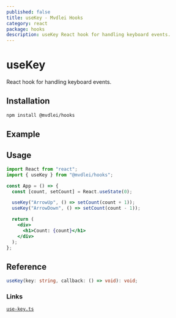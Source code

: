 ```yaml
---
published: false
title: useKey - Mvdlei Hooks
category: react
package: hooks
description: useKey React hook for handling keyboard events.
---
```


# useKey

React hook for handling keyboard events.

## Installation

```bash
npm install @mvdlei/hooks
```

## Example

<UseKeyExample />

## Usage

```jsx
import React from "react";
import { useKey } from "@mvdlei/hooks";

const App = () => {
  const [count, setCount] = React.useState(0);

  useKey("ArrowUp", () => setCount(count + 1));
  useKey("ArrowDown", () => setCount(count - 1));

  return (
    <div>
      <h1>Count: {count}</h1>
    </div>
  );
};
```

## Reference

```ts
useKey(key: string, callback: () => void): void;
```

### Links

[`use-key.ts`](https://github.com/m10rten/suite/tree/main/packages/hooks/src/use-key.ts)
